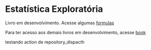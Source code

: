 # Estatística Exploratória {.title-page}

Livro em desenvolvimento. Acesse algumas [formulas](postextuais/apendice/formulas/formulas.qmd)

Para ter acesso aos demais livros em desenvolvimento, acesse [book](https://www.estatistica.pro/book/)







testando action de repository_dispacth